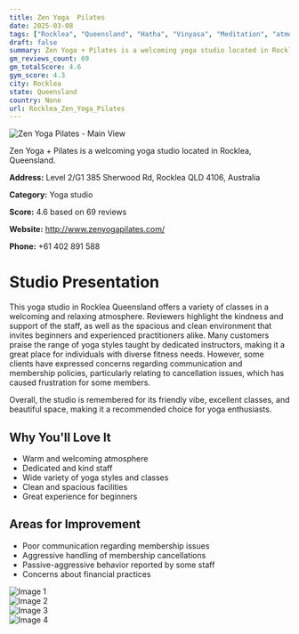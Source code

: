 ```yaml
---
title: Zen Yoga  Pilates
date: 2025-03-08
tags: ["Rocklea", "Queensland", "Hatha", "Vinyasa", "Meditation", "atmosphere", "size", "Rocklea"]  
draft: false
summary: Zen Yoga + Pilates is a welcoming yoga studio located in Rocklea, Queensland.
gm_reviews_count: 69
gm_totalScore: 4.6
gym_score: 4.3
city: Rocklea
state: Queensland
country: None
url: Rocklea_Zen_Yoga_Pilates
---
```


<div className="aspect-[16/9] relative my-8">
  <img 
    src="https://lh5.googleusercontent.com/p/AF1QipOBnMDcBdZGKZrarY0pqj9ZSbJEvnxS68JZGi08=w1920-h1080-k-no"
    alt="Zen Yoga  Pilates - Main View"
    className="object-cover absolute inset-0 w-full h-full rounded-lg"
  />
</div>

Zen Yoga + Pilates is a welcoming yoga studio located in Rocklea, Queensland.

**Address:** Level 2/G1 385 Sherwood Rd, Rocklea QLD 4106, Australia

**Category:** Yoga studio

**Score:** 4.6 based on 69 reviews

**Website:** http://www.zenyogapilates.com/

**Phone:** +61 402 891 588

# Studio Presentation

This yoga studio in Rocklea Queensland offers a variety of classes in a welcoming and relaxing atmosphere. Reviewers highlight the kindness and support of the staff, as well as the spacious and clean environment that invites beginners and experienced practitioners alike. Many customers praise the range of yoga styles taught by dedicated instructors, making it a great place for individuals with diverse fitness needs. However, some clients have expressed concerns regarding communication and membership policies, particularly relating to cancellation issues, which has caused frustration for some members.

Overall, the studio is remembered for its friendly vibe, excellent classes, and beautiful space, making it a recommended choice for yoga enthusiasts.

## Why You'll Love It

- Warm and welcoming atmosphere
- Dedicated and kind staff
- Wide variety of yoga styles and classes
- Clean and spacious facilities
- Great experience for beginners

## Areas for Improvement

- Poor communication regarding membership issues
- Aggressive handling of membership cancellations
- Passive-aggressive behavior reported by some staff
- Concerns about financial practices

<div className="grid grid-cols-1 xl:grid-cols-2 gap-4 my-8">
<div className="aspect-[4/3] relative"><img src="https://lh3.googleusercontent.com/p/AF1QipMjfdxa5sxsoMW6miWBb74uHcNE5DGOTtau6xxR=w1920-h1080-k-no" alt="Image 1" className="object-cover absolute inset-0 w-full h-full rounded-lg" /></div>
<div className="aspect-[4/3] relative"><img src="https://lh5.googleusercontent.com/p/AF1QipPTH29FCBkIDvh6xTnN5nsvv18nz76b_amegYAI=w1920-h1080-k-no" alt="Image 2" className="object-cover absolute inset-0 w-full h-full rounded-lg" /></div>
<div className="aspect-[4/3] relative"><img src="https://lh5.googleusercontent.com/p/AF1QipPZHuxu1J3W4aHHZmmqebLGAD1TMYqk343TE1Ze=w1920-h1080-k-no" alt="Image 3" className="object-cover absolute inset-0 w-full h-full rounded-lg" /></div>
<div className="aspect-[4/3] relative"><img src="https://lh5.googleusercontent.com/p/AF1QipOu-POMsj5xRvMG-f_ZEsiTJoGMDc42H5Lr57Fn=w1920-h1080-k-no" alt="Image 4" className="object-cover absolute inset-0 w-full h-full rounded-lg" /></div>
</div>